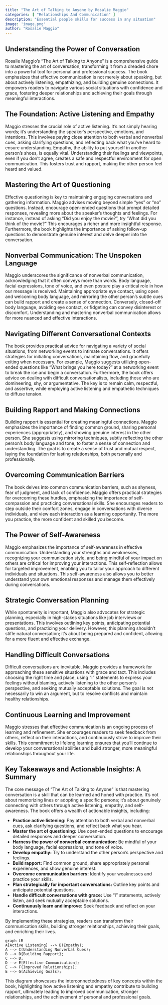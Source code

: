 ```yaml
---
title: "The Art of Talking to Anyone by Rosalie Maggio"
categories: [ "Relationships And Communication" ]
description: "Essential people skills for success in any situation"
image: 'image.png'
author: "Rosalie Maggio"
---
```

## Understanding the Power of Conversation

Rosalie Maggio's "The Art of Talking to Anyone" is a comprehensive guide to mastering the art of conversation, transforming it from a dreaded chore into a powerful tool for personal and professional success.  The book emphasizes that effective communication is not merely about speaking, but about actively listening, empathizing, and building genuine connections. It empowers readers to navigate various social situations with confidence and grace, fostering deeper relationships and achieving their goals through meaningful interactions.

##  The Foundation: Active Listening and Empathy

Maggio stresses the crucial role of active listening. It’s not simply hearing words; it’s understanding the speaker's perspective, emotions, and intentions.  This involves paying close attention to both verbal and nonverbal cues, asking clarifying questions, and reflecting back what you’ve heard to ensure understanding.  Empathy, the ability to put yourself in another person's shoes, is equally vital.  Understanding their feelings and viewpoints, even if you don't agree, creates a safe and respectful environment for open communication.  This fosters trust and rapport, making the other person feel heard and valued.


## Mastering the Art of Questioning

Effective questioning is key to maintaining engaging conversations and gathering information. Maggio advises moving beyond simple "yes" or "no" questions. Instead, encourage open-ended questions that prompt detailed responses, revealing more about the speaker’s thoughts and feelings.  For instance, instead of asking "Did you enjoy the movie?", try "What did you think of the movie?" This encourages a richer and more insightful response.  Furthermore, the book highlights the importance of asking follow-up questions to demonstrate genuine interest and delve deeper into the conversation.

## Nonverbal Communication: The Unspoken Language

Maggio underscores the significance of nonverbal communication, acknowledging that it often conveys more than words. Body language, facial expressions, tone of voice, and even posture play a critical role in how our message is received.  Maintaining appropriate eye contact, using open and welcoming body language, and mirroring the other person’s subtle cues can build rapport and create a sense of connection.  Conversely, closed-off body language, avoiding eye contact, or fidgeting can convey disinterest or discomfort.  Understanding and mastering nonverbal communication allows for more nuanced and effective interactions.

##  Navigating Different Conversational Contexts

The book provides practical advice for navigating a variety of social situations, from networking events to intimate conversations.  It offers strategies for initiating conversations, maintaining flow, and gracefully exiting when necessary.  For example, Maggio suggests utilizing open-ended questions like "What brings you here today?" at a networking event to break the ice and begin a conversation.  Furthermore, the book offers advice on dealing with difficult conversationalists, including those who are domineering, shy, or argumentative.  The key is to remain calm, respectful, and assertive, while employing active listening and empathetic techniques to diffuse tension.

##  Building Rapport and Making Connections

Building rapport is essential for creating meaningful connections.  Maggio emphasizes the importance of finding common ground, sharing personal experiences (appropriately), and showing genuine interest in the other person.  She suggests using mirroring techniques, subtly reflecting the other person’s body language and tone, to foster a sense of connection and understanding.  The goal is to create a sense of trust and mutual respect, laying the foundation for lasting relationships, both personally and professionally.

##  Overcoming Communication Barriers

The book delves into common communication barriers, such as shyness, fear of judgment, and lack of confidence.  Maggio offers practical strategies for overcoming these hurdles, emphasizing the importance of self-compassion and practicing conversational skills.  She encourages readers to step outside their comfort zones, engage in conversations with diverse individuals, and view each interaction as a learning opportunity.  The more you practice, the more confident and skilled you become.

##  The Power of Self-Awareness

Maggio emphasizes the importance of self-awareness in effective communication. Understanding your strengths and weaknesses, recognizing your communication style, and being mindful of your impact on others are critical for improving your interactions. This self-reflection allows for targeted improvement, enabling you to tailor your approach to different individuals and situations.  This self-awareness also allows you to better understand your own emotional responses and manage them effectively during conversations.


##  Strategic Conversation Planning

While spontaneity is important, Maggio also advocates for strategic planning, especially in high-stakes situations like job interviews or presentations.  This involves outlining key points, anticipating potential questions, and practicing your delivery.  However, this planning shouldn't stifle natural conversation; it's about being prepared and confident, allowing for a more fluent and effective exchange.


##  Handling Difficult Conversations

Difficult conversations are inevitable.  Maggio provides a framework for approaching these sensitive situations with grace and tact.  This includes choosing the right time and place, using "I" statements to express your feelings without blaming, actively listening to the other person’s perspective, and seeking mutually acceptable solutions.  The goal is not necessarily to win an argument, but to resolve conflicts and maintain healthy relationships.


##  Continuous Learning and Improvement

Maggio stresses that effective communication is an ongoing process of learning and refinement.  She encourages readers to seek feedback from others, reflect on their interactions, and continuously strive to improve their skills.  This commitment to lifelong learning ensures that you'll continue to develop your conversational abilities and build stronger, more meaningful relationships throughout your life.

##  Key Takeaways and Actionable Insights: A Summary

The core message of "The Art of Talking to Anyone" is that mastering conversation is a skill that can be learned and honed with practice.  It's not about memorizing lines or adopting a specific persona; it's about genuinely connecting with others through active listening, empathy, and self-awareness.  The book offers a wealth of actionable insights, including:

* **Practice active listening:**  Pay attention to both verbal and nonverbal cues, ask clarifying questions, and reflect back what you hear.
* **Master the art of questioning:**  Use open-ended questions to encourage detailed responses and deeper conversation.
* **Harness the power of nonverbal communication:**  Be mindful of your body language, facial expressions, and tone of voice.
* **Develop empathy:**  Try to understand the other person's perspective and feelings.
* **Build rapport:**  Find common ground, share appropriately personal experiences, and show genuine interest.
* **Overcome communication barriers:**  Identify your weaknesses and practice your skills.
* **Plan strategically for important conversations:**  Outline key points and anticipate potential questions.
* **Handle difficult conversations with grace:**  Use "I" statements, actively listen, and seek mutually acceptable solutions.
* **Continuously learn and improve:**  Seek feedback and reflect on your interactions.

By implementing these strategies, readers can transform their communication skills, building stronger relationships, achieving their goals, and enriching their lives.


```mermaid
graph LR
A[Active Listening] --> B(Empathy);
A --> C(Understanding Nonverbal Cues);
B --> D{Building Rapport};
C --> D;
D --> E[Effective Communication];
E --> F(Improved Relationships);
E --> G(Achieving Goals);
```
This diagram showcases the interconnectedness of key concepts within the book, highlighting how active listening and empathy contribute to building rapport, ultimately leading to improved communication, stronger relationships, and the achievement of personal and professional goals.

